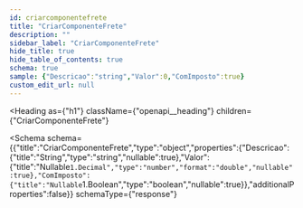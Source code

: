 ```yaml
---
id: criarcomponentefrete
title: "CriarComponenteFrete"
description: ""
sidebar_label: "CriarComponenteFrete"
hide_title: true
hide_table_of_contents: true
schema: true
sample: {"Descricao":"string","Valor":0,"ComImposto":true}
custom_edit_url: null
---
```



<Heading
  as={"h1"}
  className={"openapi__heading"}
  children={"CriarComponenteFrete"}
>
</Heading>





<Schema
  schema={{"title":"CriarComponenteFrete","type":"object","properties":{"Descricao":{"title":"String","type":"string","nullable":true},"Valor":{"title":"Nullable`1.Decimal","type":"number","format":"double","nullable":true},"ComImposto":{"title":"Nullable`1.Boolean","type":"boolean","nullable":true}},"additionalProperties":false}}
  schemaType={"response"}
>
  
</Schema>
            